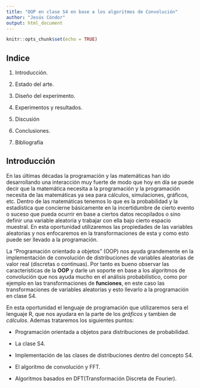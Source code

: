 ```yaml
---
title: "OOP en clase S4 en base a los algoritmos de Convolución"
author: "Jesús Cóndor"
output: html_document
---
```


```r
knitr::opts_chunk$set(echo = TRUE)
```

## Indice

   1. Introducción. 

   2. Estado del arte.

   3. Diseño del experimento.

   4. Experimentos y resultados.

   5. Discusión

   6. Conclusiones.

   7. Bibliografía


## Introducción

En las últimas décadas la programación y las matemáticas han ido desarrollando una interacción muy fuerte de modo que hoy en día se puede decir que la matemática necesita a la programación y la programación necesita de las matemáticas ya sea para cálculos, simulaciones, gráficos, etc. Dentro de las matemáticas tenemos lo que es la probabilidad y la estadística que concierne básicamente en la incertidumbre de cierto evento o suceso que pueda ocurrir en base a ciertos datos recopilados o sino definir una variable aleatoria y trabajar con ella bajo cierto espacio muestral. En esta oportunidad utilizaremos las propiedades de las variables aleatorias y nos enfocaremos en la transformaciones de esta y como esto puede ser llevado a la programación.

La "Programación orientado a objetos" (OOP) nos ayuda grandemente en la implementación de convolución de distribuciones de variables aleatorias de valor real (discretas o continuas). Por tanto es bueno observar las características de la **OOP** y darle un soporte en base a los algoritmos de convolución que nos ayuda mucho en el análisis probabilístico, como por ejemplo en las transformaciones de **funciones**, en este caso las transformaciones de variables aleatorias y esto llevarlo a la programación en clase S4.

En esta oportunidad el lenguaje de programación que utilizaremos sera el lenguaje R, que nos ayudara en la parte de los _gráficos_ y tambien de _cálculos_. Ademas trataremos los siguientes puntos:

* Programación orientada a objetos para distribuciones de probabilidad.

* La clase S4.

* Implementación de las clases de distribuciones dentro del concepto S4.

* El algoritmo de convolución y FFT.

* Algoritmos basados en DFT(Transformación Discreta de Fourier).


